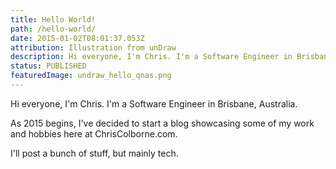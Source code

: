 ```yaml
---
title: Hello World!
path: /hello-world/
date: 2015-01-02T08:01:37.053Z
attribution: Illustration from unDraw
description: Hi everyone, I'm Chris. I'm a Software Engineer in Brisbane, Australia.
status: PUBLISHED
featuredImage: undraw_hello_qnas.png
---
```

Hi everyone, I'm Chris. I'm a Software Engineer in Brisbane, Australia.

As 2015 begins, I've decided to start a blog showcasing some of my work and hobbies here at ChrisColborne.com.

I'll post a bunch of stuff, but mainly tech.